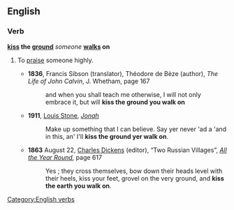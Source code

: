 ==English==

===Verb===
'''[[kiss]] the [[ground]]''' ''someone'' '''[[walk]]s on'''

# {{figuratively}} To [[praise]] someone highly.
#* '''1836''', Francis Sibson (translator), Théodore de Bèze (author), ''The Life of John Calvin'', J. Whetham, page 167
#*: and when you shall teach me otherwise, I will not only embrace it, but will '''kiss the ground you walk on'''
#* '''1911''', [[w:Louis Stone|Louis Stone]], ''[[wikisource:Jonah|Jonah]]''
#*: Make up something that I can believe. Say yer never 'ad a 'and in this, an' I'll '''kiss the ground yer walk on'''.
#* '''1863''' August 22, [[w:Charles Dickens|Charles Dickens]] (editor), “Two Russian Villages”, ''[[w:All the Year Round|All the Year Round]]'', page 617
#*: Yes ; they cross themselves, bow down their heads level with their heels, kiss your feet, grovel on the very ground, and '''kiss the earth you walk on'''.

[[Category:English verbs]]